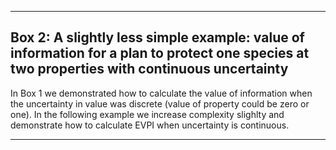 ***

Box 2: A slightly less simple example: value of information for a plan to protect one species at two properties with continuous uncertainty
-------------------------------------------------------------------------------------------------------------------------------------------

In Box 1 we demonstrated how to calculate the value of information when the uncertainty in value was discrete (value of property could be zero or one). In the following example we increase complexity slighlty and demonstrate how to calculate EVPI when uncertainty is continuous.

***

